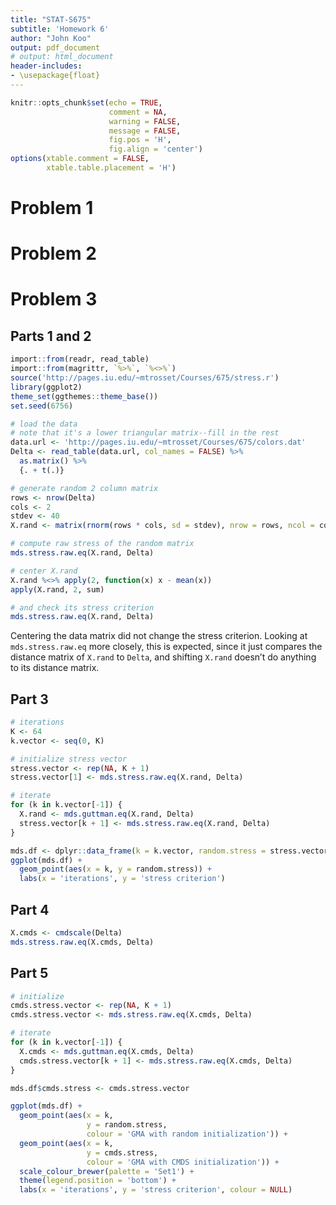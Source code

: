 ```yaml
---
title: "STAT-S675"
subtitle: 'Homework 6'
author: "John Koo"
output: pdf_document
# output: html_document
header-includes:
- \usepackage{float}
---
```


```r
knitr::opts_chunk$set(echo = TRUE, 
                      comment = NA, 
                      warning = FALSE, 
                      message = FALSE, 
                      fig.pos = 'H', 
                      fig.align = 'center')
options(xtable.comment = FALSE, 
        xtable.table.placement = 'H')
```

# Problem 1

# Problem 2

# Problem 3

## Parts 1 and 2

```r
import::from(readr, read_table)
import::from(magrittr, `%>%`, `%<>%`)
source('http://pages.iu.edu/~mtrosset/Courses/675/stress.r')
library(ggplot2)
theme_set(ggthemes::theme_base())
set.seed(6756)

# load the data
# note that it's a lower triangular matrix--fill in the rest
data.url <- 'http://pages.iu.edu/~mtrosset/Courses/675/colors.dat'
Delta <- read_table(data.url, col_names = FALSE) %>% 
  as.matrix() %>% 
  {. + t(.)}

# generate random 2 column matrix
rows <- nrow(Delta)
cols <- 2
stdev <- 40
X.rand <- matrix(rnorm(rows * cols, sd = stdev), nrow = rows, ncol = cols)

# compute raw stress of the random matrix
mds.stress.raw.eq(X.rand, Delta)

# center X.rand
X.rand %<>% apply(2, function(x) x - mean(x))
apply(X.rand, 2, sum)

# and check its stress criterion
mds.stress.raw.eq(X.rand, Delta)
```

Centering the data matrix did not change the stress criterion. Looking at 
`mds.stress.raw.eq` more closely, this is expected, since it just compares the 
distance matrix of `X.rand` to `Delta`, and shifting `X.rand` doesn't do 
anything to its distance matrix. 

## Part 3

```r
# iterations
K <- 64
k.vector <- seq(0, K)

# initialize stress vector
stress.vector <- rep(NA, K + 1)
stress.vector[1] <- mds.stress.raw.eq(X.rand, Delta)

# iterate
for (k in k.vector[-1]) {
  X.rand <- mds.guttman.eq(X.rand, Delta)
  stress.vector[k + 1] <- mds.stress.raw.eq(X.rand, Delta)
}

mds.df <- dplyr::data_frame(k = k.vector, random.stress = stress.vector)
ggplot(mds.df) + 
  geom_point(aes(x = k, y = random.stress)) + 
  labs(x = 'iterations', y = 'stress criterion')
```

## Part 4

```r
X.cmds <- cmdscale(Delta)
mds.stress.raw.eq(X.cmds, Delta)
```

## Part 5

```r
# initialize
cmds.stress.vector <- rep(NA, K + 1)
cmds.stress.vector <- mds.stress.raw.eq(X.cmds, Delta)

# iterate
for (k in k.vector[-1]) {
  X.cmds <- mds.guttman.eq(X.cmds, Delta)
  cmds.stress.vector[k + 1] <- mds.stress.raw.eq(X.cmds, Delta)
}

mds.df$cmds.stress <- cmds.stress.vector

ggplot(mds.df) + 
  geom_point(aes(x = k, 
                 y = random.stress, 
                 colour = 'GMA with random initialization')) + 
  geom_point(aes(x = k, 
                 y = cmds.stress, 
                 colour = 'GMA with CMDS initialization')) + 
  scale_colour_brewer(palette = 'Set1') + 
  theme(legend.position = 'bottom') + 
  labs(x = 'iterations', y = 'stress criterion', colour = NULL)
```